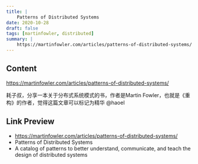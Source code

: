 ```yaml
---
title: |
    Patterns of Distributed Systems
date: 2020-10-28
draft: false
tags: [martinfowler, distributed]
summary: |
    https://martinfowler.com/articles/patterns-of-distributed-systems/
---
```


## Content

https://martinfowler.com/articles/patterns-of-distributed-systems/

耗子叔，分享一本关于分布式系统模式的书，作者是Martin Fowler，也就是《重构》的作者，觉得这篇文章可以标记为精华 @haoel

## Link Preview

- https://martinfowler.com/articles/patterns-of-distributed-systems/
- Patterns of Distributed Systems
- A catalog of patterns to better understand, communicate, and teach the design of distributed systems
